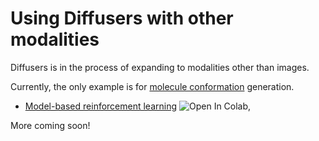 <!--Copyright 2022 The HuggingFace Team. All rights reserved.

Licensed under the Apache License, Version 2.0 (the "License"); you may not use this file except in compliance with
the License. You may obtain a copy of the License at

http://www.apache.org/licenses/LICENSE-2.0

Unless required by applicable law or agreed to in writing, software distributed under the License is distributed on
an "AS IS" BASIS, WITHOUT WARRANTIES OR CONDITIONS OF ANY KIND, either express or implied. See the License for the
specific language governing permissions and limitations under the License.
-->

# Using Diffusers with other modalities

Diffusers is in the process of expanding to modalities other than images.

Currently, the only example is for [molecule conformation](https://www.nature.com/subjects/molecular-conformation#:~:text=Definition,to%20changes%20in%20their%20environment.) generation.
* [Model-based reinforcement learning](https://colab.research.google.com/github/huggingface/notebooks/blob/main/diffusers/reinforcement_learning_with_diffusers.ipynb) ![Open In Colab](https://colab.research.google.com/assets/colab-badge.svg),

More coming soon!